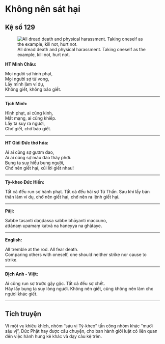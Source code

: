 # Không nên sát hại {- #khong-nen-sat-hai}

## Kệ số 129 {- #ke-so-129}

![All dread death and physical harassment. Taking oneself as the example, kill not, hurt not.](images/kinh-phap-cu-ke-so-129-dhammapada-verse-129.jpg){fig-align="center" .lightbox}

**HT Minh Châu:**

Mọi người sợ hình phạt,  
Mọi người sợ tử vong,  
Lấy mình làm ví dụ,  
Không giết, không bảo giết.  

<hr class="divider">

**Tịch Minh:**

Hình phạt, ai cũng kinh,  
Mất mạng, ai cũng khiếp.  
Lấy ta suy ra người,  
Chớ giết, chớ bảo giết.  

<hr class="divider">

**HT Giới Đức thơ hóa:**

Ai ai cũng sợ gươm đao,  
Ai ai cũng sợ máu đào thây phơi.  
Bụng ta suy hiểu bụng người,  
Chớ nên giết hại, xúi lời giết nhau!  

<hr class="divider">

**Tỳ-kheo Đức Hiền:**

Tất cả đều run sợ hành phạt. Tất cả đều hãi sợ Tử Thần. Sau khi lấy bản thân làm ví dụ, chớ nên giết hại, chớ nên ra lệnh giết hại.  

<hr class="divider">

**Pāḷi:**

Sabbe tasanti daṇḍassa sabbe bhāyanti maccuno,  
attānaṃ upamaṃ katvā na haneyya na ghātaye.  

<hr class="divider">

**English:**

All tremble at the rod. All fear death.  
Comparing others with oneself, one should neither strike nor cause to strike.  

<hr class="divider">

**Dịch Anh - Việt:**

Ai cũng run sợ trước gậy gộc. Tất cả đều sợ chết.  
Hãy lấy bụng ta suy lòng người. Không nên giết, cũng không nên làm cho người khác giết.  

<hr class="divider">

## Tích truyện {- #tich-truyen}

Vì một vụ khiêu khích, nhóm "sáu vị Tỳ-kheo" tấn công nhóm khác "mười sáu vị", Ðức Phật hay được câu chuyện, cho ban hành giới luật có liên quan đến việc hành hung kẻ khác và dạy câu kệ trên.
